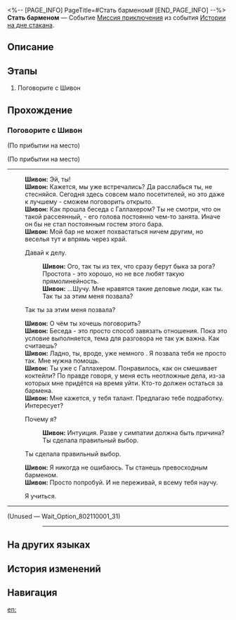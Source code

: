 <%-- [PAGE_INFO]
PageTitle=#Стать барменом#
[END_PAGE_INFO] --%>
{{Дополнить|Диалоги.}}
{{Миссия Инфобокс
|id              = 8021100
|Название        = 
|Изображение     = Миссия Стать барменом.png
|Тип             = Миссия приключения
|Событие         = Истории на дне стакана
|Глава           = Истории на дне стакана
|Условия         = Завершена [[Миссия Освоения]] «[[Прогулка среди могил]]»
|Персонажи       = Первопроходец; Шивон
|СтартЛокация    = [[Пенакония]] — [[Отель «Грёзы» (Мир грёз)]]
|Мир             = Пенакония
|Предыдущая      = 
|Следующая       = Опечаленные монстры I
|Награды         = Кредиты*5 000
}}
'''Стать барменом''' — Событие [[Миссия приключения]] из события [[Истории на дне стакана]].

==Описание==
{{Описание|<!--официальное описание из Перекрёстка судеб-->}}

==Этапы==
# Поговорите с Шивон

==Прохождение==
{{Дополнить}}

===Поговорите с Шивон===
{{Описание миссии|тип=Миссия приключения|локация=Отель «Грёзы» (Мир грёз)|Шивон, хозяйка бара «Проснись и пой», дала вам поручение. Она надеется, что вы сможете временно подменить бармена.}}
{{Диалог Начало}}
;(По прибытии на место)

;(По прибытии на место)
----
:'''Шивон:''' Эй, ты!
:'''Шивон:''' Кажется, мы уже встречались? Да расслабься ты, не стесняйся. Сегодня здесь совсем мало посетителей, но это даже к лучшему - сможем поговорить открыто.
:'''Шивон:''' Как прошла беседа с Галлахером? Ты не смотри, что он такой рассеянный, - его голова постоянно чем-то занята. Иначе он бы не стал постоянным гостем этого бара.
:'''Шивон:''' Мой бар не может похвастаться ничем другим, но веселья тут и впрямь через край.
:{{Диалог|Стрелка}} Давай к делу.
::'''Шивон:''' Ого, так ты из тех, что сразу берут быка за рога? Простота - это хорошо, но не все любят такую прямолинейность.
::'''Шивон:''' ...Шучу. Мне нравятся такие деловые люди, как ты.
::Так ты за этим меня позвала?
:{{Диалог|Стрелка}} Так ты за этим меня позвала?
:'''Шивон:''' О чём ты хочешь поговорить?
:'''Шивон:''' Беседа - это просто способ завязать отношения. Пока это условие выполняется, тема для разговора не так уж важна. Как считаешь?
:'''Шивон:''' Ладно, ты, вроде, уже немного {{MC|ж=расслабилась|м=расслабился}}. Я позвала тебя не просто так. Мне нужна помощь.
:'''Шивон:''' Ты уже {{MC|ж=знакома|м=знаком}} с Галлахером. Понравилось, как он смешивает коктейли? По правде говоря, у меня есть неотложные дела, из-за которых мне придётся на время уйти. Кто-то должен остаться за бармена.
:'''Шивон:''' Мне кажется, у тебя талант. Предлагаю тебе подработку. Интересует?
:{{Диалог|Стрелка}} Почему я?
::'''Шивон:''' Интуиция. Разве у симпатии должна быть причина?
::Ты сделала правильный выбор.
:{{Диалог|Стрелка}} Ты сделала правильный выбор.
:'''Шивон:''' Я никогда не ошибаюсь. Ты станешь превосходным барменом.
:'''Шивон:''' Просто попробуй. И не переживай, я всему тебя научу.
:{{Диалог|Стрелка}} Я {{MC|ж=готова|м=готов}} учиться.
----
;(Unused &mdash; Wait_Option_802110001_31)
:<!--1-second delay-->
::----
{{Диалог Конец}}

==На других языках==
{{На других языках
|en   = Become A Drinksmith
|zhs  = 成为调饮师
|zht  = 成為調飲師
|ja   = バーテンダーになろう！
|ko   = 음료 제조가가 되다
|es   = Conviértete en barman
|fr   = Mixologue en devenir
|ru   = Стать барменом
|th   = สวมบทบาร์เทนเดอร์
|vi   = Trở Thành Người Pha Chế
|de   = Barkeeper werden
|id   = Menjadi Bartender
|pt   = Se Torne {{MC|ж=uma|м=um}} Coquetelista
}}

==История изменений==
{{История изменений|3.5}}

==Навигация==
{{Миссия приключения Навбокс|Глава }}

[[en:]]
